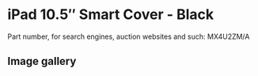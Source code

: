
# iPad 10.5″ Smart Cover - Black

Part number, for search engines, auction websites and such: MX4U2ZM/A

## Image gallery

<div style={{ width: "768px" }}>
  <GalleryComponent
    images={[
      {
        original: "/everysource/MX4U2.png",
        thumbnail: "/everypreview/MX4U2.png",
      },
      {
        original: "/everysource/MX4U2_AV1_GOLD.png",
        thumbnail: "/everypreview/MX4U2_AV1_GOLD.png",
      },
      {
        original: "/everysource/MX4U2_AV1_SILVER.png",
        thumbnail: "/everypreview/MX4U2_AV1_SILVER.png",
      },
      {
        original: "/everysource/MX4U2_AV1_SPACE_GRAY.png",
        thumbnail: "/everypreview/MX4U2_AV1_SPACE_GRAY.png",
      },
      {
        original: "/everysource/MX4U2_AV2.png",
        thumbnail: "/everypreview/MX4U2_AV2.png",
      },
      {
        original: "/everysource/MX4U2_AV3.png",
        thumbnail: "/everypreview/MX4U2_AV3.png",
      }
    ]}
  />
</div>